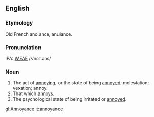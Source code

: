==English==
===Etymology===
Old French anoiance, anuiance.

===Pronunciation===
IPA: [[WEAE]] /ʌˈnɔɪ.əns/

===Noun===
# The act of [[annoy]]ing, or the state of being [[annoy]]ed; molestation; vexation; annoy.
# That which [[annoy]]s.
# The psychological state of being irritated or [[annoy]]ed.
<!-- some material copied from Webster's Revised Unabridged Dictionary (1913) -->

[[gl:Annoyance]]
[[it:annoyance]]